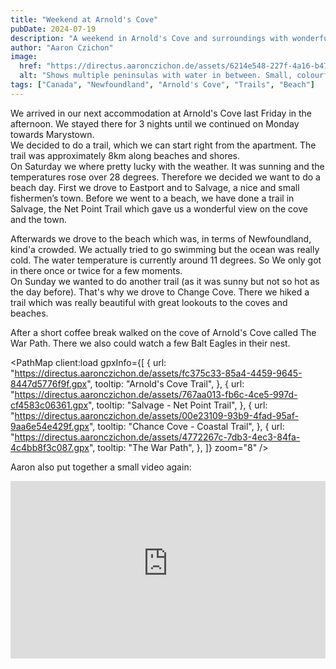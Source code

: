 ```yaml
---
title: "Weekend at Arnold's Cove"
pubDate: 2024-07-19
description: "A weekend in Arnold's Cove and surroundings with wonderful weather"
author: "Aaron Czichon"
image:
  href: "https://directus.aaronczichon.de/assets/6214e548-227f-4a16-b479-f4375cd44910.jpg?quality=70&width=1600"
  alt: "Shows multiple peninsulas with water in between. Small, colourful houses and a lots of water around. The weather is sunny."
tags: ["Canada", "Newfoundland", "Arnold's Cove", "Trails", "Beach"]
---
```



We arrived in our next accommodation at Arnold's Cove last Friday in the afternoon. We stayed there for 3 nights until we continued on Monday towards Marystown.  
We decided to do a trail, which we can start right from the apartment. The trail was approximately 8km along beaches and shores.  
On Saturday we where pretty lucky with the weather. It was sunning and the temperatures rose over 28 degrees. Therefore we decided we want to do a beach day. First we drove to Eastport and to Salvage, a nice and small fishermen’s town. Before we went to a beach, we have done a trail in Salvage, the Net Point Trail which gave us a wonderful view on the cove and the town.

<DirectusGallery folderName="28-01 Arnold's Cove, Salvage and Beach" />

Afterwards we drove to the beach which was, in terms of Newfoundland, kind'a crowded. We actually tried to go swimming but the ocean was really cold. The water temperature is currently around 11 degrees. So We only got in there once or twice for a few moments.  
On Sunday we wanted to do another trail (as it was sunny but not so hot as the day before). That's why we drove to Change Cove. There we hiked a trail which was really beautiful with great lookouts to the coves and beaches.

<DirectusGallery folderName="28-02 Chance Cove" />

After a short coffee break walked on the cove of Arnold's Cove called The War Path. There we also could watch a few Balt Eagles in their nest.

<PathMap
  client:load
  gpxInfo={[
    {
      url: "https://directus.aaronczichon.de/assets/fc375c33-85a4-4459-9645-8447d5776f9f.gpx",
      tooltip: "Arnold's Cove Trail",
    },
    {
      url: "https://directus.aaronczichon.de/assets/767aa013-fb6c-4ce5-997d-cf4583c06361.gpx",
      tooltip: "Salvage - Net Point Trail",
    },
    {
      url: "https://directus.aaronczichon.de/assets/00e23109-93b9-4fad-95af-9aa6e54e429f.gpx",
      tooltip: "Chance Cove - Coastal Trail",
    },
    {
      url: "https://directus.aaronczichon.de/assets/4772267c-7db3-4ec3-84fa-4c4bb8f3c087.gpx",
      tooltip: "The War Path",
    },
  ]}
  zoom="8"
/>

Aaron also put together a small video again:

<div style="position: relative; padding-top: 56.25%;">
  <iframe
    src="https://customer-rnx58v5rm01lsk0m.cloudflarestream.com/a5b4c26df26d05af430663a2311c8371/iframe?defaultTextTrack=en&poster=https%3A%2F%2Fcustomer-rnx58v5rm01lsk0m.cloudflarestream.com%2Fa5b4c26df26d05af430663a2311c8371%2Fthumbnails%2Fthumbnail.jpg%3Ftime%3D%26height%3D600"
    loading="lazy"
    style="border: none; position: absolute; top: 0; left: 0; height: 100%; width: 100%;"
    allow="accelerometer; gyroscope; autoplay; encrypted-media; picture-in-picture;"
    allowfullscreen="true"
  ></iframe>
</div>

